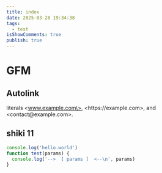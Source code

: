 ```yaml
---
title: index
date: 2025-03-28 19:34:38
tags:
  - test
isShowComments: true
publish: true
---
```



<Counter />

# GFM

## Autolink

literals \<www.example.com\>, \<https:\/\/example.com\>, and \<contact\@example.com>\.

## shiki 11

```ts
console.log('hello.world')
function test(params) {
  console.log('-->  [ params ]  <--\n', params)
}
```
